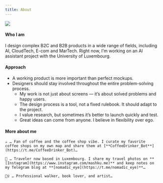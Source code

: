 ```yaml
---
title: About
---
```


<div className="container">
  <article>
    <img src="/img/Photo_Black.jpg" class="about-image" />
  
  
  #### Who I am
 
 I design complex B2C and B2B products in a wide range of fields, including AI, CloudTech, E-com and MarTech.
  Right now, I'm working on an AI assistant project with the University of Luxembourg.
   

  #### Approach
 
  - A working product is more important than perfect mockups.
  - Designers should stay involved throughout the entire problem-solving process.
	- My work is not just about screens — it’s about solved problems and happy users.
	- The design process is a tool, not a fixed rulebook. It should adapt to the project.
	- I value research, but sometimes it’s better to launch quickly and test.
	- Great ideas can come from anyone. I believe in flexibility over ego.
     
     
  #### More about me
 
    ☕️ … Fan of coffee and the coffee shop vibe. I curate my favorite coffee shops on my own map and share them at [**CoffeeDrinker_Bot**](https://t.me/CoffeeDrinker_Bot)…
    
    🧳 … Traveler now based in Luxembourg. I share my travel photos on **[Instagram](https://www.instagram.com/mashku.me)** and keep notes on my Telegram blog at **[nomadic_eye](https://t.me/nomadic_eye)**…
    
    🚶‍♀️ … Professional walker, book lover, and artist…
 
  </article>
</div>

